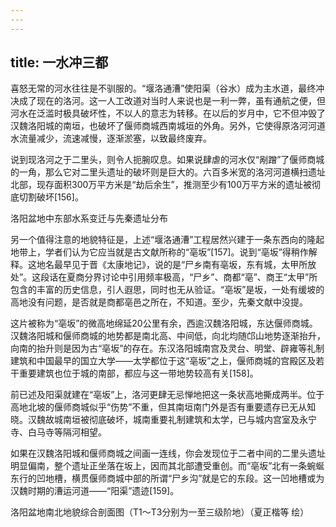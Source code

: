 ```yaml
---
---
---
```

title: 一水冲三都
---




喜怒无常的河水往往是不驯服的。“堰洛通漕”使阳渠（谷水）成为主水道，最终冲决成了现在的洛河。这一人工改道对当时人来说也是一利一弊，虽有通航之便，但河水在泛滥时极具破坏性，不以人的意志为转移。在以后的岁月中，它不但冲毁了汉魏洛阳城的南垣，也破坏了偃师商城西南城垣的外角。另外，它使得原洛河河道水流量减少，流速减慢，逐渐淤塞，以致最终废弃。

说到现洛河之于二里头，则令人扼腕叹息。如果说肆虐的河水仅“剐蹭”了偃师商城的一角，那么它对二里头遗址的破坏则是巨大的。六百多米宽的洛河河道横扫遗址北部，现存面积300万平方米是“劫后余生”，推测至少有100万平方米的遗址被彻底切割破坏[156]。



洛阳盆地中东部水系变迁与先秦遗址分布



另一个值得注意的地貌特征是，上述“堰洛通漕”工程居然兴建于一条东西向的隆起地带上，学者们认为它应当就是古文献所称的“亳坂”[157]。说到“亳坂”得稍作解释。这地名最早见于晋《太康地记》，说的是“尸乡南有亳坂，东有城，太甲所放处”。这段话在夏商分界讨论中引用频率极高，“尸乡”、商都“亳”、商王“太甲”所包含的丰富的历史信息，引人遐思，同时也无从验证。“亳坂”是坂，一处有缓坡的高地没有问题，是否就是商都亳邑之所在，不知道。至少，先秦文献中没提。

这片被称为“亳坂”的微高地绵延20公里有余，西逾汉魏洛阳城，东达偃师商城。汉魏洛阳城和偃师商城的地势都是南北高、中间低，向北均随邙山地势逐渐抬升，向南的抬升则是因为古“亳坂”的存在。东汉洛阳城南宫及灵台、明堂、辟雍等礼制建筑和中国最早的国立大学——太学都位于这“亳坂”之上，偃师商城的宫殿区及若干重要建筑也位于城的南部，都应与这一带地势较高有关[158]。

前已述及阳渠就建在“亳坂”上，洛河更肆无忌惮地把这一条状高地撕成两半。位于高地北坡的偃师商城似乎“伤势”不重，但其南垣南门外是否有重要遗存已无从知晓。汉魏故城南垣被彻底破坏，城南重要礼制建筑和太学，已与城内宫室及永宁寺、白马寺等隔河相望。

如果在汉魏洛阳城和偃师商城之间画一连线，你会发现位于二者中间的二里头遗址明显偏南，整个遗址正坐落在坂上，因而其北部遭受重创。而“亳坂”北有一条蜿蜒东行的凹地槽，横贯偃师商城中部的所谓“尸乡沟”就是它的东段。这一凹地槽或为汉魏时期的漕运河道——“阳渠”遗迹[159]。



洛阳盆地南北地貌综合剖面图（T1～T3分别为一至三级阶地）（夏正楷等 绘）